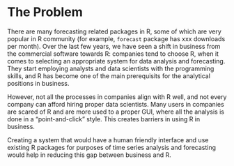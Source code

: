 # The Problem
<!-- 
Outlining the issue / weak point / problem to be solved by this proposal. This should be a compelling section that sets the reader up for the next section - the proposed solution!

It is important to cover:

 - [ ] What the problem is
 - [ ] Who it affects
 - [ ] Have there been previous attempts to resolve the problem
 - [ ] Why it should be tackled
-->

There are many forecasting related packages in R, some of which are very popular in R community (for example, `forecast` package has xxx downloads per month). Over the last few years, we have seen a shift in business from the commercial software towards R: companies tend to choose R, when it comes to selecting an appropriate system for data analysis and forecasting. They start employing analysts and data scientists with the programming skills, and R has become one of the main prerequisits for the analytical positions in business.

However, not all the processes in companies align with R well, and not every company can afford hiring proper data scientists. Many users in companies are scared of R and are more used to a proper GUI, where all the analysis is done in a "point-and-click" style. This creates barriers in using R in business.

Creating a system that would have a human friendly interface and use existing R packages for purposes of time series analysis and forecasting would help in reducing this gap between business and R. 